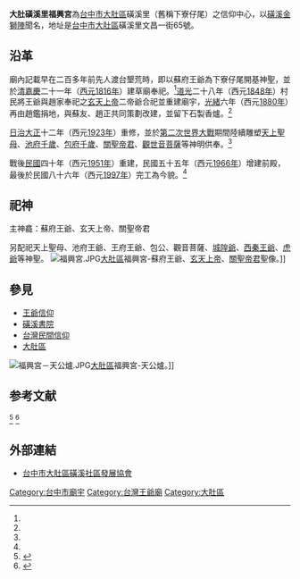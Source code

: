 {{東亞廟宇
| name = 臺中市大肚區磺溪里福興宮
| img = 
| img_capt = 
| image_width = 250px
| location = {{ROC-TWN}}[[台中市|台中市]][[大肚區|大肚區]]文昌一街65號 
| god = 蘇府王爺、[[玄天上帝|玄天上帝]]、[[關聖帝君|關聖帝君]]
| type = -{庄}-頭廟
| struct = 閩南式重檐歇山假四垂 
| open_year = [[清|清]][[嘉慶|嘉慶]]21年（[[西元|西元]][[1816年|1816年]]）
| cere_date = 
|}}
'''大肚磺溪里福興宮'''為[[台中市|台中市]][[大肚區|大肚區]]磺溪里（舊稱下寮仔尾）之信仰中心，以[[磺溪金獅陣|磺溪金獅陣]]聞名，地址是[[台中市|台中市]][[大肚區|大肚區]]磺溪里文昌一街65號。

==沿革==
廟內記載早在二百多年前先人渡台墾荒時，即以蘇府王爺為下寮仔尾開基神聖，並於[[清|清]][[嘉慶|嘉慶]]二十一年（[[西元|西元]][[1816年|1816年]]）建草廟奉祀。<ref name="美美旅遊網" />[[道光|道光]]二十八年（西元[[1848年|1848年]]）村民將王爺與趙家奉祀之[[玄天上帝|玄天上帝]]二帝爺合祀並重建廟宇，[[光緒|光緒]]六年（西元[[1880年|1880年]]）再由趙鑑捐地，與蘇友、趙正共同策劃改建，並留下石製香爐。<ref name="磺溪福興宮" />

[[台灣日治時期|日治]][[大正|大正]]十二年（西元[[1923年|1923年]]）重修，並於[[第二次世界大戰|第二次世界大戰]]期間陸續雕塑[[天上聖母|天上聖母]]、[[池府千歲|池府千歲]]、[[包府千歲|包府千歲]]、[[關聖帝君|關聖帝君]]、[[觀世音菩薩|觀世音菩薩]]等神明供奉。<ref name="磺溪福興宮" />

戰後[[民國紀年|民國]]四十年（西元[[1951年|1951年]]）重建，民國五十五年（西元[[1966年|1966年]]）增建前殿，最後於民國八十六年（西元[[1997年|1997年]]）完工為今貌。<ref name="磺溪福興宮" />

==祀神==
主神龕：蘇府王爺、玄天上帝、關聖帝君

另配祀天上聖母、池府王爺、王府王爺、包公、觀音菩薩、[[城隍爺|城隍爺]]、[[西秦王爺|西秦王爺]]、[[虎爺|虎爺]]等神聖。
[[File:福興宮.JPG|thumb]][[大肚區|大肚區]]福興宮-蘇府王爺、[[玄天上帝|玄天上帝]]、[[關聖帝君|關聖帝君]]聖像。]]

==參見==
*[[王爺信仰|王爺信仰]]
*[[磺溪書院|磺溪書院]]
*[[台灣民間信仰|台灣民間信仰]]
*[[大肚區|大肚區]]
[[File:福興宮－天公爐.JPG|thumb]][[大肚區|大肚區]]福興宮-天公爐。]]

==参考文献==
<references>
<ref name="美美旅遊網">{{Cite web |url=http://emmm.tw/L3_content.php?L3_id=54564 |title=美美旅遊網－大肚福興宮 |access-date=2011-01-09 |archive-url=https://web.archive.org/web/20101215105253/http://emmm.tw/L3_content.php?L3_id=54564 |archive-date=2010-12-15 |dead-url=yes }}</ref>
<ref name="磺溪福興宮">{{Cite web |url=http://sixstar.moc.gov.tw/blog/88584810/knowHowFronListAction.do?method=doReadKnowHow&source=2&knowhowId=765 |title=磺溪福興宮 - 台灣社區通 |accessdate=2018-12-04 |archive-date=2018-12-05 |archive-url=https://web.archive.org/web/20181205003713/http://sixstar.moc.gov.tw/blog/88584810/knowHowFronListAction.do?method=doReadKnowHow&source=2&knowhowId=765 |dead-url=no }}</ref>
</references>

==外部連結==
*[http://sixstar.moc.gov.tw/blog/88584810 台中市大肚區磺溪社區發展協會]{{Wayback|url=http://sixstar.moc.gov.tw/blog/88584810 |date=20181205003559 }}


[[Category:台中市廟宇|Category:台中市廟宇]]
[[Category:台灣王爺廟|Category:台灣王爺廟]]
[[Category:大肚區|Category:大肚區]]